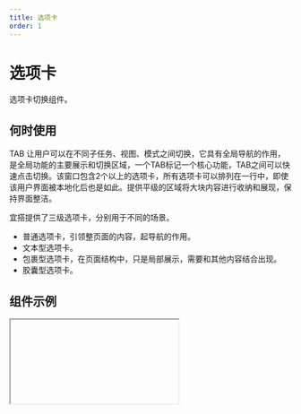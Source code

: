 ```yaml
---
title: 选项卡
order: 1
---
```


# 选项卡
选项卡切换组件。

## 何时使用
TAB 让用户可以在不同子任务、视图、模式之间切换，它具有全局导航的作用，是全局功能的主要展示和切换区域，一个TAB标记一个核心功能，TAB之间可以快速点击切换。该窗口包含2个以上的选项卡，所有选项卡可以排列在一行中，即使该用户界面被本地化后也是如此。提供平级的区域将大块内容进行收纳和展现，保持界面整洁。

宜搭提供了三级选项卡，分别用于不同的场景。

* 普通选项卡，引领整页面的内容，起导航的作用。
* 文本型选项卡。
* 包裹型选项卡，在页面结构中，只是局部展示，需要和其他内容结合出现。
* 胶囊型选项卡。

## 组件示例

<Iframe url="https://pre-yida-performance3.alibaba-inc.com/developer/tabs-layout-v2?isRenderNav=false" />

## 组件属性


<AttrTable dataSource={[{
  attr: '选项',
  code: 'items',
  type: 'Array',
  demo: '[{ disabled: false, primaryKey: "2", title: "标签项 2" }]',
  desc: '可以设置默认激活选项、禁用选项和标签名'
}, {
  attr: '形态',
  code: 'shape',
  type: 'String',
  demo: '普通型',
  desc: '可选项有普通型，包裹型，文本型，胶囊型等'
}, {
  attr: '大小',
  code: 'size',
  type: 'String',
  demo: '正常',
  desc: '可选项有小，正常，大'
}, {
  attr: '选项卡过多时的滑动模式',
  code: 'excessMode',
  type: 'String',
  demo: '滑动',
  desc: '可选项为滑动、下拉'
},  {
  attr: '导航选项卡的位置',
  code: 'tabPosition',
  type: 'String',
  demo: '上',
  desc: '可选项为上、下、左、右'
}, {
  attr: '选项卡切换时',
  code: 'onChange',
  type: 'function',
  demo: 'function onChange(activeIndex, key){console.log(activeIndex, key); }',
  desc: ''
},]}/>

